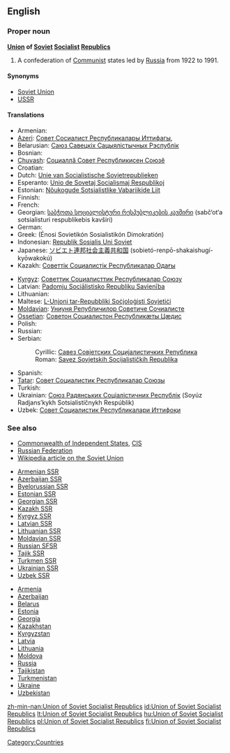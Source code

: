 ==English==

===Proper noun===
'''[[union|Union]] of [[Soviet]] [[Socialist]] [[republic|Republic]]s'''

# A confederation of [[Communist]] states led by [[Russia]] from 1922 to 1991.

====Synonyms====
* [[Soviet Union]]
* [[USSR]]

====Translations====
{{trans-top|a confederation of Communist states}}
* Armenian: {{t-|hy|Սովետական Սոցիալիստական Հանրապետությունների Միություն|tr=Sovetakan Soc'ialistakan Hanrapetut'yunneri Miut'yun}}
* [[Azeri]]: [[Совет Сосиалист Республикалары Иттифагы]],  {{t-|az|Sovet Sosialist Respublikaları İttifaqı|xs=Azeri}}
* Belarusian: [[Саюз Савецкіх Сацыялістычных Рэспублік]]
* Bosnian: {{t-|bs|Savez Sovjetskih Socijalističkih Republika|m}}
* [[Chuvash]]: [[Социаллă Совет Республикисен Союзĕ]]
* Croatian: {{t-|hr|Savez Sovjetskih Socijalističkih Republika|m}}
* Dutch: [[Unie van Socialistische Sovjetrepublieken]]
* Esperanto: [[Unio de Sovetaj Socialismaj Respublikoj]]
* Estonian: [[Nõukogude Sotsialistlike Vabariikide Liit]]
* Finnish: {{t+|fi|Sosialististen neuvostotasavaltojen liitto}}
* French: {{t-|fr|Union des Républiques Socialistes Soviétiques}}
* Georgian: [[საბჭოთა სოციალისტური რესპუბლიკების კავშირი]] (sabč‘ot‘a sotsialisturi respublikebis kavširi)
* German: {{t+|de|Union der Sozialistischen Sowjetrepubliken}}
* Greek: {{t-|el|Ένωση Σοβιετικών Σοσιαλιστικών Δημοκρατιών|f}} (Énosi Sovietikón Sosialistikón Dimokratión)
* Indonesian: [[Republik Sosialis Uni Soviet]]
* Japanese: [[ソビエト]][[連邦]][[社会主義]][[共和国]] (sobietó-renpō-shakaishugí-kyōwakokú)
* Kazakh: [[Советтік Социалистік Республикалар Одағы]]
{{trans-mid}}
* [[Kyrgyz]]: [[Советтик Социалисттик Республикалар Союзу]]
* Latvian: [[Padomju Sociālistisko Republiku Savienība]]
* Lithuanian: {{t+|lt|Tarybų Socialistinių Respublikų Sąjunga|xs=Lithuanian}}
* Maltese: [[L-Unjoni tar-Repubbliki Soċjoloġisti Sovjetiċi]]
* [[Moldavian]]: [[Униуня Републичилор Советиче Сочиалисте]]
* [[Ossetian]]: [[Советон Социалистон Республикæты Цæдис]]
* Polish: {{t+|pl|Związek Socjalistycznych Republik Radzieckich}}
* Russian: {{t+|ru|Союз Советских Социалистических Республик|m|tr=Soyúz Sovétskikh Sotsialistíčeskikh Respúblik}}
* Serbian:
*: Cyrillic: [[Савез Совјетских Социјалистичких Република#Serbian|Савез Совјетских Социјалистичких Република]] {{m}}
*: Roman: [[Savez Sovjetskih Socijalističkih Republika#Serbian|Savez Sovjetskih Socijalističkih Republika]] {{m}}
* Spanish: {{t|es|Unión de Repúblicas Socialistas Soviéticas|f}}
* [[Tatar]]: [[Совет Социалистик Республикалар Союзы]]
* Turkish: {{t+|tr|Sovyet Sosyalist Cumhuriyetler Birliği}}
* Ukrainian: [[Союз Радянських Соціалістичних Республік]] (Soyúz Radjans’kykh Sotsialistíčnykh Respúblik)
* Uzbek: [[Совет Социалистик Республикалари Иттифоқи]]
{{trans-bottom}}

===See also===
* [[Commonwealth of Independent States]], [[CIS]]
* [[Russian Federation]]
* [[w:Soviet Union|Wikipedia article on the Soviet Union]]
{{top2}}
* [[Armenian SSR]]
* [[Azerbaijan SSR]]
* [[Byelorussian SSR]]
* [[Estonian SSR]]
* [[Georgian SSR]]
* [[Kazakh SSR]]
* [[Kyrgyz SSR]]
* [[Latvian SSR]]
* [[Lithuanian SSR]]
* [[Moldavian SSR]]
* [[Russian SFSR]]
* [[Tajik SSR]]
* [[Turkmen SSR]]
* [[Ukrainian SSR]]
* [[Uzbek SSR]]
{{mid2}}
* [[Armenia]]
* [[Azerbaijan]]
* [[Belarus]]
* [[Estonia]]
* [[Georgia]]
* [[Kazakhstan]]
* [[Kyrgyzstan]]
* [[Latvia]]
* [[Lithuania]]
* [[Moldova]]
* [[Russia]]
* [[Tajikistan]]
* [[Turkmenistan]]
* [[Ukraine]]
* [[Uzbekistan]]
{{bottom2}}

[[Category:Countries]]

[[zh-min-nan:Union of Soviet Socialist Republics]]
[[id:Union of Soviet Socialist Republics]]
[[lt:Union of Soviet Socialist Republics]]
[[hu:Union of Soviet Socialist Republics]]
[[pl:Union of Soviet Socialist Republics]]
[[fi:Union of Soviet Socialist Republics]]